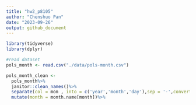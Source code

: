 ```yaml
---
title: "hw2_p8105"
author: "Chenshuo Pan"
date: "2023-09-26"
output: github_document
---
```


```r
library(tidyverse)
library(dplyr)
```

```r
#read dataset
pols_month <- read.csv("./data/pols-month.csv")
```

```r
pols_month_clean <- 
  pols_month%>%
  janitor::clean_names()%>%
  separate(col = mon , into = c('year','month','day'),sep = '-',convert = TRUE)%>%
  mutate(month = month.name[month])%>%
```